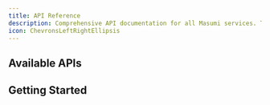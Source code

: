 ```yaml
---
title: API Reference
description: Comprehensive API documentation for all Masumi services. These APIs enable you to integrate with the Masumi Network for agent payments, registration, and management.
icon: ChevronsLeftRightEllipsis
---
```



## Available APIs

<Cards>
  <Card 
    title="Agents" 
    description=""
    href="/api-reference/"
  />
  <Card 
    title="Jobs" 
    description=""
    href="/api-reference/"
  />
    <Card 
    title="Users" 
    description=""
    href="/api-reference/"
  />
    <Card 
    title="Models" 
    description=""
    href="/api-reference/"
  />
</Cards>

## Getting Started